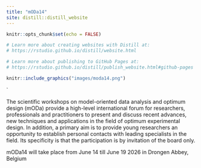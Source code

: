 ```yaml
---
title: "mODa14"
site: distill::distill_website
---
```


```r
knitr::opts_chunk$set(echo = FALSE)

# Learn more about creating websites with Distill at:
# https://rstudio.github.io/distill/website.html

# Learn more about publishing to GitHub Pages at:
# https://rstudio.github.io/distill/publish_website.html#github-pages

```

```r
knitr::include_graphics("images/moda14.png")
```
`

The scientific workshops on model-oriented data analysis and optimum design (mODa) provide a high-level international forum for researchers, professionals and practitioners to present and discuss recent advances, new techniques and applications in the field of optimum experimental design. In addition, a primary aim is to provide young researchers an opportunity to establish personal contacts with leading specialists in the field. Its specificity is that the participation is by invitation of the board only. 

mODa14 will take place from June 14 till June 19 2026 in Drongen Abbey, Belgium

<!-- For details, see mODa charter (pdf). -->

<!-- mODa is (generally) organized every three years, with the previous mODa12 held in Smolenice, Slovakia. After a short Covid-induced delay, the 13th edition of the workshop series will be held in Southampton, UK, 9-14 July 2023. -->

<!-- **Supported by:** -->

<!-- ```{r, echo = FALSE, out.width = "40%",fig.show = 'hold', fig.align = 'center', fig.cap = ""} -->
<!-- knitr::include_graphics(c("images/ICMS.png", "images/soton_logo.jpeg", "images/jmp.png", "images/janssen.png", "images/cup.png")) -->
<!-- ``` -->


